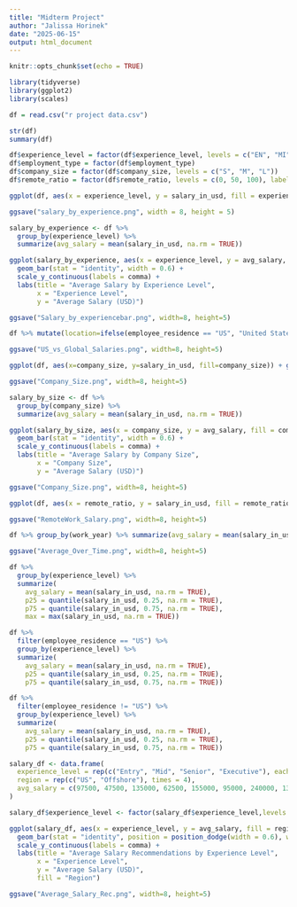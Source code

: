 ```yaml
---
title: "Midterm Project"
author: "Jalissa Horinek"
date: "2025-06-15"
output: html_document
---
```


```r
knitr::opts_chunk$set(echo = TRUE)
```

```R
library(tidyverse)
library(ggplot2)
library(scales)
```


```R
df = read.csv("r project data.csv")
```

```R
str(df)
summary(df)
```

```R
df$experience_level = factor(df$experience_level, levels = c("EN", "MI", "SE", "EX"))
df$employment_type = factor(df$employment_type)
df$company_size = factor(df$company_size, levels = c("S", "M", "L"))
df$remote_ratio = factor(df$remote_ratio, levels = c(0, 50, 100), labels = c("No Remote", "Partially Remote", "Fully Remote"))
```

```R
ggplot(df, aes(x = experience_level, y = salary_in_usd, fill = experience_level)) + geom_boxplot() + scale_y_continuous(labels=comma) + labs(title = "Salary by Experience Level", y = "Salary (USD)", x = "Experience Level")

ggsave("salary_by_experience.png", width = 8, height = 5)
```

```R
salary_by_experience <- df %>%
  group_by(experience_level) %>%
  summarize(avg_salary = mean(salary_in_usd, na.rm = TRUE))

ggplot(salary_by_experience, aes(x = experience_level, y = avg_salary, fill = experience_level)) +
  geom_bar(stat = "identity", width = 0.6) +
  scale_y_continuous(labels = comma) +
  labs(title = "Average Salary by Experience Level",
       x = "Experience Level",
       y = "Average Salary (USD)")

ggsave("Salary_by_experiencebar.png", width=8, height=5)
```

```R
df %>% mutate(location=ifelse(employee_residence == "US", "United States", "Other")) %>% ggplot(aes(x=location, y=salary_in_usd, fill=location)) + geom_boxplot() + scale_y_continuous(labels=comma) + labs(title = "US vs Global Salaries", y = "Salary (USD)", x = "Location")

ggsave("US_vs_Global_Salaries.png", width=8, height=5)
```


```R
ggplot(df, aes(x=company_size, y=salary_in_usd, fill=company_size)) + geom_boxplot() + scale_y_continuous(labels=comma) + labs(title = "Salaries by Company Size", y="Salary(USD)", x="Company Size")

ggsave("Company_Size.png", width=8, height=5)
```

```R
salary_by_size <- df %>%
  group_by(company_size) %>%
  summarize(avg_salary = mean(salary_in_usd, na.rm = TRUE))

ggplot(salary_by_size, aes(x = company_size, y = avg_salary, fill = company_size)) +
  geom_bar(stat = "identity", width = 0.6) +
  scale_y_continuous(labels = comma) +
  labs(title = "Average Salary by Company Size",
       x = "Company Size",
       y = "Average Salary (USD)")

ggsave("Company_Size.png", width=8, height=5)
```

```R
ggplot(df, aes(x = remote_ratio, y = salary_in_usd, fill = remote_ratio)) + geom_boxplot() + scale_y_continuous(labels=comma) + labs(title = "Remote Work and Salary", y="Salary (USD)", x="Remote Work Level")

ggsave("RemoteWork_Salary.png", width=8, height=5)
```


```R
df %>% group_by(work_year) %>% summarize(avg_salary = mean(salary_in_usd)) %>% ggplot(aes(x=work_year, y=avg_salary)) + geom_line() + geom_point() + scale_y_continuous(labels=comma) + labs(title = "Average Salary Over Time", x="Year", y="Average Salary (USD)")

ggsave("Average_Over_Time.png", width=8, height=5)
```

```R
df %>%
  group_by(experience_level) %>%
  summarize(
    avg_salary = mean(salary_in_usd, na.rm = TRUE),
    p25 = quantile(salary_in_usd, 0.25, na.rm = TRUE),
    p75 = quantile(salary_in_usd, 0.75, na.rm = TRUE),
    max = max(salary_in_usd, na.rm = TRUE))
```

```R
df %>%
  filter(employee_residence == "US") %>%
  group_by(experience_level) %>%
  summarize(
    avg_salary = mean(salary_in_usd, na.rm = TRUE),
    p25 = quantile(salary_in_usd, 0.25, na.rm = TRUE),
    p75 = quantile(salary_in_usd, 0.75, na.rm = TRUE))
```


```R
df %>%
  filter(employee_residence != "US") %>%
  group_by(experience_level) %>%
  summarize(
    avg_salary = mean(salary_in_usd, na.rm = TRUE),
    p25 = quantile(salary_in_usd, 0.25, na.rm = TRUE),
    p75 = quantile(salary_in_usd, 0.75, na.rm = TRUE))
```

```R
salary_df <- data.frame(
  experience_level = rep(c("Entry", "Mid", "Senior", "Executive"), each = 2),
  region = rep(c("US", "Offshore"), times = 4),
  avg_salary = c(97500, 47500, 135000, 62500, 155000, 95000, 240000, 135000)
)

salary_df$experience_level <- factor(salary_df$experience_level,levels = c("Entry", "Mid", "Senior", "Executive"))

ggplot(salary_df, aes(x = experience_level, y = avg_salary, fill = region)) +
  geom_bar(stat = "identity", position = position_dodge(width = 0.6), width = 0.5) +
  scale_y_continuous(labels = comma) +
  labs(title = "Average Salary Recommendations by Experience Level",
       x = "Experience Level",
       y = "Average Salary (USD)",
       fill = "Region")

ggsave("Average_Salary_Rec.png", width=8, height=5)
```









